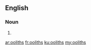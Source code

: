 ==English==

===Noun===
{{head|en}}

# {{plural of|oolith}}

[[ar:ooliths]]
[[fr:ooliths]]
[[ku:ooliths]]
[[my:ooliths]]